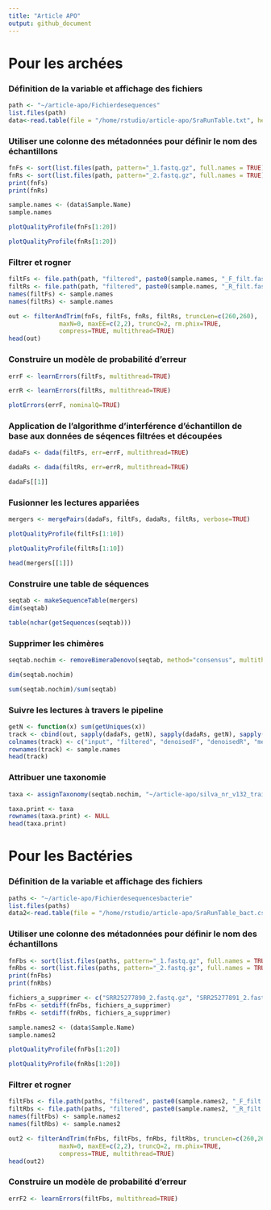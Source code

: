 ```yaml
---
title: "Article APO"
output: github_document
---
```


# Pour les archées

### Définition de la variable et affichage des fichiers

```r
path <- "~/article-apo/Fichierdesequences"
list.files(path)
data<-read.table(file = "/home/rstudio/article-apo/SraRunTable.txt", header = TRUE, sep=",") # Création de la table de données
```

### Utiliser une colonne des métadonnées pour définir le nom des échantillons

```r
fnFs <- sort(list.files(path, pattern="_1.fastq.gz", full.names = TRUE))
fnRs <- sort(list.files(path, pattern="_2.fastq.gz", full.names = TRUE))
print(fnFs)
print(fnRs)
```

```r
sample.names <- (data$Sample.Name)
sample.names
```

```r
plotQualityProfile(fnFs[1:20])
```

```r
plotQualityProfile(fnRs[1:20])
```

### Filtrer et rogner

```r
filtFs <- file.path(path, "filtered", paste0(sample.names, "_F_filt.fastq.gz"))
filtRs <- file.path(path, "filtered", paste0(sample.names, "_R_filt.fastq.gz"))
names(filtFs) <- sample.names
names(filtRs) <- sample.names
```

```r
out <- filterAndTrim(fnFs, filtFs, fnRs, filtRs, truncLen=c(260,260),
              maxN=0, maxEE=c(2,2), truncQ=2, rm.phix=TRUE,
              compress=TRUE, multithread=TRUE) 
head(out)
```

### Construire un modèle de probabilité d’erreur

```r
errF <- learnErrors(filtFs, multithread=TRUE)
```

```r
errR <- learnErrors(filtRs, multithread=TRUE)
```

```r
plotErrors(errF, nominalQ=TRUE)
```

### Application de l’algorithme d’interférence d’échantillon de base aux données de séqences filtrées et découpées

```r
dadaFs <- dada(filtFs, err=errF, multithread=TRUE)
```

```r
dadaRs <- dada(filtRs, err=errR, multithread=TRUE)
```

```r
dadaFs[[1]]
```

### Fusionner les lectures appariées

```r
mergers <- mergePairs(dadaFs, filtFs, dadaRs, filtRs, verbose=TRUE)
```

```r
plotQualityProfile(filtFs[1:10])
```

```r
plotQualityProfile(filtRs[1:10])
```

```r
head(mergers[[1]])
```

### Construire une table de séquences

```r
seqtab <- makeSequenceTable(mergers)
dim(seqtab)
```

```r
table(nchar(getSequences(seqtab)))
```

### Supprimer les chimères

```r
seqtab.nochim <- removeBimeraDenovo(seqtab, method="consensus", multithread=TRUE, verbose=TRUE)
```

```r
dim(seqtab.nochim)
```

```r
sum(seqtab.nochim)/sum(seqtab)
```

### Suivre les lectures à travers le pipeline

```r
getN <- function(x) sum(getUniques(x))
track <- cbind(out, sapply(dadaFs, getN), sapply(dadaRs, getN), sapply(mergers, getN), rowSums(seqtab.nochim))
colnames(track) <- c("input", "filtered", "denoisedF", "denoisedR", "merged", "nonchim")
rownames(track) <- sample.names
head(track)
```

### Attribuer une taxonomie 

```r
taxa <- assignTaxonomy(seqtab.nochim, "~/article-apo/silva_nr_v132_train_set.fa.gz", multithread=TRUE)
```

```r
taxa.print <- taxa 
rownames(taxa.print) <- NULL
head(taxa.print)
```

# Pour les Bactéries

### Définition de la variable et affichage des fichiers

```r
paths <- "~/article-apo/Fichierdesequencesbacterie"
list.files(paths)
data2<-read.table(file = "/home/rstudio/article-apo/SraRunTable_bact.csv", header = TRUE, sep=",") # Création de la table de données
```

### Utiliser une colonne des métadonnées pour définir le nom des échantillons

```r
fnFbs <- sort(list.files(paths, pattern="_1.fastq.gz", full.names = TRUE))
fnRbs <- sort(list.files(paths, pattern="_2.fastq.gz", full.names = TRUE))
print(fnFbs)
print(fnRbs)
```

```r
fichiers_a_supprimer <- c("SRR25277890_2.fastq.gz", "SRR25277891_2.fastq.gz")
fnFbs <- setdiff(fnFbs, fichiers_a_supprimer)
fnRbs <- setdiff(fnRbs, fichiers_a_supprimer)
```

```r
sample.names2 <- (data$Sample.Name)
sample.names2
```

```r
plotQualityProfile(fnFbs[1:20])
```

```r
plotQualityProfile(fnRbs[1:20])
```

### Filtrer et rogner

```r
filtFbs <- file.path(paths, "filtered", paste0(sample.names2, "_F_filt.fastq.gz"))
filtRbs <- file.path(paths, "filtered", paste0(sample.names2, "_R_filt.fastq.gz"))
names(filtFbs) <- sample.names2
names(filtRbs) <- sample.names2
```

```r
out2 <- filterAndTrim(fnFbs, filtFbs, fnRbs, filtRbs, truncLen=c(260,260),
              maxN=0, maxEE=c(2,2), truncQ=2, rm.phix=TRUE,
              compress=TRUE, multithread=TRUE) 
head(out2)
```

### Construire un modèle de probabilité d’erreur

```r
errF2 <- learnErrors(filtFbs, multithread=TRUE)
```


